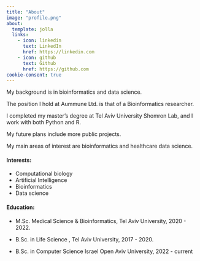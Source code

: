 ```yaml
---
title: "About"
image: "profile.png"
about:
  template: jolla
  links:
    - icon: linkedin
      text: LinkedIn
      href: https://linkedin.com
    - icon: github
      text: Github
      href: https://github.com
cookie-consent: true
---
```


My background is in bioinformatics and data science.

The position I hold at Aummune Ltd. is that of a Bioinformatics researcher.

I completed my master's degree at Tel Aviv University Shomron Lab, and I work with both Python and R.

My future plans include more public projects.

My main areas of interest are bioinformatics and healthcare data science.

#### Interests:

-   Computational biology
-   Artificial Intelligence
-   Bioinformatics
-   Data science

#### Education:

-   M.Sc. Medical Science & Bioinformatics, Tel Aviv University, 2020 - 2022.

-   B.Sc. in Life Science , Tel Aviv University, 2017 - 2020.

-   B.Sc. in Computer Science Israel Open Aviv University, 2022 - current